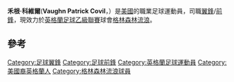 {{Infobox football biography
|name           = 禾根·科維爾<BR>Vaughn Covil
|image          =
|image_size     =
|caption        =
|fullname       = Vaughn Patrick Covil<ref>{{cite web |url=https://www.efl.com/siteassets/image/201920/general-news/efl-squad-numbering-06.09.2019.pdf |title=Notification of shirt numbers: Forest Green Rovers |publisher=English Football League |page=28 |accessdate=9 December 2019}}</ref>
|birth_date     = {{birth date and age|2003|7|26|df=y}}
|birth_place    = [[英格蘭|英格蘭]][[梳士巴利|梳士巴利]]
|height         = 1.79m
|position       = [[翼鋒|翼鋒]]<br>[[前鋒|前鋒]]
|currentclub    = [[格林森林流浪足球會|格林森林流浪]]
|clubnumber     = 26
|youthyears1    = 
|youthclubs1    = [[埃姆斯伯里鎮足球會|埃姆斯伯里鎮]]
|youthyears2    = 2014–2019
|youthclubs2    = [[修咸頓足球會|修咸頓]]
|youthyears3    = 2019
|youthclubs3    = [[格林森林流浪足球會|格林森林流浪]]
|years1         = 2019–
|clubs1         = [[格林森林流浪足球會|格林森林流浪]]
|caps1          = 2
|goals1         = 0
|nationalyears1 = 
|nationalteam1  = 英格蘭U15
|nationalcaps1  = 
|nationalgoals1 = 
|nationalyears2 = 
|nationalteam2  = 美國U16
|nationalcaps2  = 
|nationalgoals2 = 
|club-update    = 13:00, 4 September 2019 (UTC)
}}

'''禾根·科維爾'''('''Vaughn Patrick Covil'''，{{bd|2003年|7月26日||}}）是[[美國|美國]]的職業足球運動員，司職[[翼鋒|翼鋒]]/[[前鋒|前鋒]]，現效力於[[英格蘭足球乙級聯賽|英格蘭足球乙級聯賽]]球會[[格林森林流浪足球會|格林森林流浪]]。

==參考==
{{reflist}}

{{DEFAULTSORT:Covil, Vaughn}}
[[Category:足球翼鋒|Category:足球翼鋒]]
[[Category:足球前鋒|Category:足球前鋒]]
[[Category:英格蘭足球運動員|Category:英格蘭足球運動員]]
[[Category:美國裔英格蘭人|Category:美國裔英格蘭人]]
[[Category:格林森林流浪球員|Category:格林森林流浪球員]]